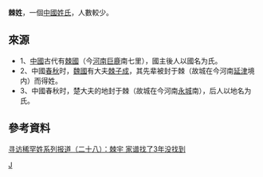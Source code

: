 '''棘姓'''，一個[[中國姓氏|中國姓氏]]，人數較少。

==來源==
*1、[[中國|中國]]古代有[[棘國|棘國]]（今[[河南|河南]][[巨鹿|巨鹿]]南七里），國主後人以國名为氏。
*2、中國[[春秋时期|春秋]]时，[[魏國|魏國]]有大夫[[棘子成|棘子成]]，其先辈被封于棘（故城在今河南[[延津|延津]]境内）而得姓。
*3、中國春秋时，楚大夫的地封于棘（故城在今河南[[永城|永城]]南），后人以地名为氏。

==參考資料==
[http://special.daynews.com.cn/kjzt/xfxhx/424875.html 寻访稀罕姓系列报道（二十八）：棘宇 家谱找了3年没找到]{{dead link|date=2018年3月 |bot=InternetArchiveBot |fix-attempted=yes }}

[[Category:漢姓|J]]